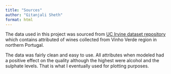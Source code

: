 ```yaml
---
title: "Sources"
author: "Gitanjali Sheth"
format: html
---
```


The data used in this project was sourced from [UC Irvine dataset repository](https://archive.ics.uci.edu/dataset/186/wine+quality) which contains attributed of wines collected from Vinho Verde region in northern Portugal. 

The data was fairly clean and easy to use. All attributes when modeled had a positive effect on the quality although the highest were alcohol and the sulphate levels. That is what I eventually used for plotting purposes.
